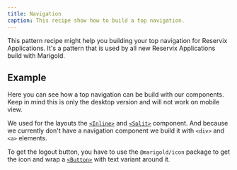 ```yaml
---
title: Navigation
caption: This recipe show how to build a top navigation.
---
```


This pattern recipe might help you building your top navigation for Reservix Applications. It's a pattern that is used by all new Reservix Applications build with Marigold.

## Example

Here you can see how a top navigation can be build with our components. Keep in mind this is only the desktop version and will not work on mobile view.

We used for the layouts the [`<Inline>`](/components/layout/inline/) and [`<Split>`](/components/layout/split/) component.
And because we currently don't have a navigation component we build it with `<div>` and `<a>` elements.

To get the logout button, you have to use the `@marigold/icon` package to get the icon and wrap a [`<Button>`](/components/form/button/) with text variant around it.

<ComponentDemo file="./topnavigation.demo.tsx" />
